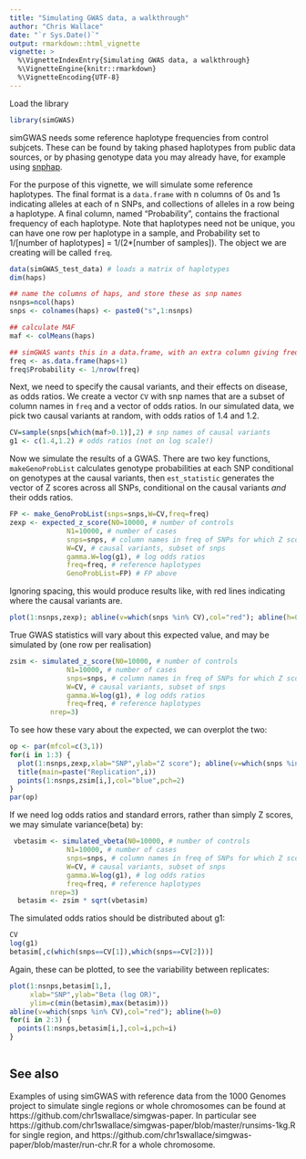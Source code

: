 ```yaml
---
title: "Simulating GWAS data, a walkthrough"
author: "Chris Wallace"
date: "`r Sys.Date()`"
output: rmarkdown::html_vignette
vignette: >
  %\VignetteIndexEntry{Simulating GWAS data, a walkthrough}
  %\VignetteEngine{knitr::rmarkdown}
  %\VignetteEncoding{UTF-8}
---
```


Load the library

```r
library(simGWAS)
```

simGWAS needs some reference haplotype frequencies from control subjcets.  These can be found by taking phased haplotypes from public data sources, or by phasing genotype data you may already have, for example using [snphap](https://github.com/chr1swallace/snphap).

For the purpose of this vignette, we will simulate some reference haplotypes.  The final format is a `data.frame` with n columns of 0s and 1s indicating alleles at each of n SNPs, and collections of alleles in a row being a haplotype.  A final column, named "Probability", contains the fractional frequency of each haplotype.  Note that haplotypes need not be unique, you can have one row per haplotype in a sample, and Probability set to 1/[number of haplotypes] = 1/(2*[number of samples]).  The object we are creating will be called `freq`.

```r
data(simGWAS_test_data) # loads a matrix of haplotypes
dim(haps)

## name the columns of haps, and store these as snp names
nsnps=ncol(haps)
snps <- colnames(haps) <- paste0("s",1:nsnps)

## calculate MAF
maf <- colMeans(haps)

## simGWAS wants this in a data.frame, with an extra column giving frequency of each haplotype
freq <- as.data.frame(haps+1)
freq$Probability <- 1/nrow(freq)
```

Next, we need to specify the causal variants, and their effects on disease, as odds ratios.  We create a vector `CV` with snp names that are a subset of column names in `freq` and a vector of odds ratios.  In our simulated data, we pick two causal variants at random, with odds ratios of 1.4 and 1.2.

```r
CV=sample(snps[which(maf>0.1)],2) # snp names of causal variants
g1 <- c(1.4,1.2) # odds ratios (not on log scale!)
```

Now we simulate the results of a GWAS.  There are two key functions, `makeGenoProbList` calculates genotype probabilities at each SNP conditional on genotypes at the causal variants, then `est_statistic` generates the vector of Z scores across all SNPs, conditional on the causal variants *and* their odds ratios.

```r
FP <- make_GenoProbList(snps=snps,W=CV,freq=freq)
zexp <- expected_z_score(N0=10000, # number of controls
              N1=10000, # number of cases
              snps=snps, # column names in freq of SNPs for which Z scores should be generated
              W=CV, # causal variants, subset of snps
              gamma.W=log(g1), # log odds ratios
              freq=freq, # reference haplotypes
              GenoProbList=FP) # FP above
```

Ignoring spacing, this would produce results like, with red lines indicating where the causal variants are.

```r
plot(1:nsnps,zexp); abline(v=which(snps %in% CV),col="red"); abline(h=0)
```

True GWAS statistics will vary about this expected value, and may be simulated by (one row per realisation)

```r
zsim <- simulated_z_score(N0=10000, # number of controls
              N1=10000, # number of cases
              snps=snps, # column names in freq of SNPs for which Z scores should be generated
              W=CV, # causal variants, subset of snps
              gamma.W=log(g1), # log odds ratios
              freq=freq, # reference haplotypes
          nrep=3)
```

To see how these vary about the expected, we can overplot the two:

```r
op <- par(mfcol=c(3,1))
for(i in 1:3) {
  plot(1:nsnps,zexp,xlab="SNP",ylab="Z score"); abline(v=which(snps %in% CV),col="red"); abline(h=0)
  title(main=paste("Replication",i))
  points(1:nsnps,zsim[i,],col="blue",pch=2)
} 
par(op)
```

If we need log odds ratios and standard errors, rather than simply Z scores, we may simulate variance(beta) by:

```r
 vbetasim <- simulated_vbeta(N0=10000, # number of controls
              N1=10000, # number of cases
              snps=snps, # column names in freq of SNPs for which Z scores should be generated
              W=CV, # causal variants, subset of snps
              gamma.W=log(g1), # log odds ratios
              freq=freq, # reference haplotypes
          nrep=3)
  betasim <- zsim * sqrt(vbetasim)
```

The simulated odds ratios should be distributed about g1:
```r
CV
log(g1)
betasim[,c(which(snps==CV[1]),which(snps==CV[2]))]
```


Again, these can be plotted, to see the variability between replicates:
```r

plot(1:nsnps,betasim[1,],
     xlab="SNP",ylab="Beta (log OR)",
     ylim=c(min(betasim),max(betasim)))
abline(v=which(snps %in% CV),col="red"); abline(h=0)
for(i in 2:3) {
  points(1:nsnps,betasim[i,],col=i,pch=i)
} 
  
```

## See also

Examples of using simGWAS with reference data from the 1000 Genomes project to simulate single regions or whole chromosomes can be found at https://github.com/chr1swallace/simgwas-paper.  In particular see https://github.com/chr1swallace/simgwas-paper/blob/master/runsims-1kg.R for single region, and https://github.com/chr1swallace/simgwas-paper/blob/master/run-chr.R for a whole chromosome.
